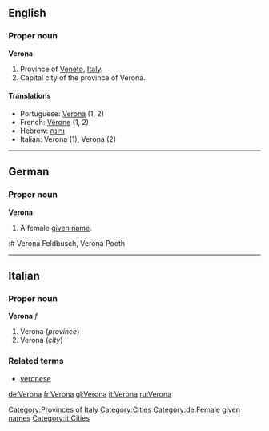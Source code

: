 ==English==

===Proper noun===
'''Verona'''

# Province of [[Veneto]], [[Italy]].
# Capital city of the province of Verona.

====Translations====
*Portuguese: [[Verona]] {{f}} (1, 2)
*French: [[Vérone]] (1, 2)
* Hebrew: [[ורונה]]
*Italian: Verona (1), Verona {{f}} (2)

[[Category:Provinces of Italy]] [[Category:Cities]]
----

==German==
===Proper noun===
'''Verona'''
# A female [[given name]].
:# Verona Feldbusch, Verona Pooth
[[Category:de:Female given names]]
----

==Italian==

===Proper noun===
'''Verona''' ''f''

# Verona (''province'')
# Verona (''city'')

===Related terms===
*[[veronese]]

[[Category:it:Cities]]

[[de:Verona]]
[[fr:Verona]]
[[gl:Verona]]
[[it:Verona]]
[[ru:Verona]]